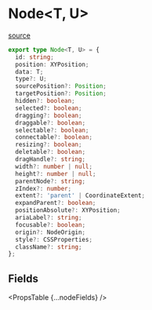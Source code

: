 
# Node&lt;T, U>

[source](https://github.com/wbkd/react-flow/blob/xyflow/packages/system/src/types/nodes.ts)

```ts
export type Node<T, U> = {
  id: string;
  position: XYPosition;
  data: T;
  type?: U;
  sourcePosition?: Position;
  targetPosition?: Position;
  hidden?: boolean;
  selected?: boolean;
  dragging?: boolean;
  draggable?: boolean;
  selectable?: boolean;
  connectable?: boolean;
  resizing?: boolean;
  deletable?: boolean;
  dragHandle?: string;
  width?: number | null;
  height?: number | null;
  parentNode?: string;
  zIndex?: number;
  extent?: 'parent' | CoordinateExtent;
  expandParent?: boolean;
  positionAbsolute?: XYPosition;
  ariaLabel?: string;
  focusable?: boolean;
  origin?: NodeOrigin;
  style?: CSSProperties;
  className?: string;
};
```

## Fields

<PropsTable {...nodeFields} />
